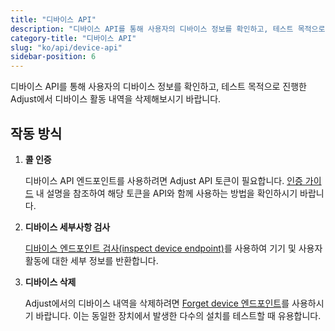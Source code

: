 ```yaml
---
title: "디바이스 API"
description: "디바이스 API를 통해 사용자의 디바이스 정보를 확인하고, 테스트 목적으로 진행한 Adjust에서 디바이스 활동 내역을 삭제해보시기 바랍니다."
category-title: "디바이스 API"
slug: "ko/api/device-api"
sidebar-position: 6
---
```


디바이스 API를 통해 사용자의 디바이스 정보를 확인하고, 테스트 목적으로 진행한 Adjust에서 디바이스 활동 내역을 삭제해보시기 바랍니다.

## 작동 방식

1. **콜 인증**

   디바이스 API 엔드포인트를 사용하려면 Adjust API 토큰이 필요합니다. [인증 가이드](/ko/api/device-api/authentication) 내 설명을 참조하여 해당 토큰을 API와 함께 사용하는 방법을 확인하시기 바랍니다.

2. **디바이스 세부사항 검사**

   [디바이스 엔드포인트 검사\(inspect device endpoint\)](/ko/api/device-api/inspect)를 사용하여 기기 및 사용자 활동에 대한 세부 정보를 반환합니다.

3. **디바이스 삭제**

   Adjust에서의 디바이스 내역을 삭제하려면 [Forget device 엔드포인트](/ko/api/device-api/forget)를 사용하시기 바랍니다. 이는 동일한 장치에서 발생한 다수의 설치를 테스트할 때 유용합니다.
